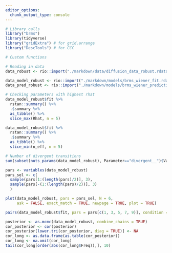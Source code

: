 ```yaml
---
editor_options:
  chunk_output_type: console
---
```

```r
# Library calls
library("brms")
library(tidyverse)
library("gridExtra") # for grid.arrange
library("DescTools") # for CCC
```

```r
# Custom functions

```

```r
# Reading in data
data_robust <- rio::import("./markdown/data/diffusion_data_robust.rdata")

data_model_robust <- rio::import("./markdown/models/brms_wiener_fit.rda")
data_pred_robust <- rio::import("./markdown/models/brms_wiener_predictions.rda")
```

```r
# Checking parameters with highest rhat
data_model_robust$fit %>% 
  rstan::summary() %>% 
  .$summary %>% 
  as_tibble() %>% 
  slice_max(Rhat, n = 5)

data_model_robust$fit %>% 
  rstan::summary() %>% 
  .$summary %>% 
  as_tibble() %>% 
  slice_min(n_eff, n = 5)
```

```r
# Number of divergent transitions
sum(subset(nuts_params(data_model_robust), Parameter=="divergent__")$Value)
```

```r
pars <- variables(data_model_robust)
pars_sel <- c(
  sample(pars[1:(length(pars)/2)], 3),
  sample(pars[-(1:(length(pars)/2))], 3)
  )

plot(data_model_robust, pars = pars_sel, N = 6, 
     ask = FALSE, exact_match = TRUE, newpage = TRUE, plot = TRUE)
```

```r
pairs(data_model_robust$fit, pars = pars[c(1, 3, 5, 7, 9)], condition = "divergent__")

```

```r
posterior <- as.mcmc(data_model_robust, combine_chains = TRUE)
cor_posterior <- cor(posterior)
cor_posterior[lower.tri(cor_posterior, diag = TRUE)] <- NA
cor_long <- as.data.frame(as.table(cor_posterior))
cor_long <- na.omit(cor_long)
tail(cor_long[order(abs(cor_long$Freq)),], 10)
```

